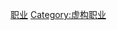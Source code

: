 {{Parent category}}
{{Category see also|古代職業|职业小作品}}

[[Category:虛構角色|职业]]

[[Category:虚构职业|Category:虚构职业]]